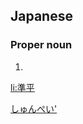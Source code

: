 ==Japanese==
{{ja-kanjitab|準|平}}

===Proper noun===
{{ja-pos|proper|じゅんぺい}}

# {{given name|male|lang=ja}}

[[Category:Japanese male given names|しゅんぺい']]

[[li:準平]]
